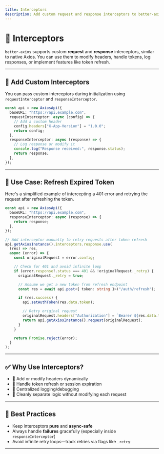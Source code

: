 ```yaml
---
title: Interceptors
description: Add custom request and response interceptors to better-axios.
---
```


# 🔄 Interceptors

`better-axios` supports custom **request** and **response** interceptors, similar to native Axios. You can use them to modify headers, handle tokens, log responses, or implement features like token refresh.

---

## 🚀 Add Custom Interceptors

You can pass custom interceptors during initialization using `requestInterceptor` and `responseInterceptor`.

```ts
const api = new AxiosApi({
  baseURL: "https://api.example.com",
  requestInterceptor: async (config) => {
    // Add a custom header
    config.headers["X-App-Version"] = "1.0.0";
    return config;
  },
  responseInterceptor: async (response) => {
    // Log response or modify it
    console.log("Response received:", response.status);
    return response;
  },
});
````

---

## 🔁 Use Case: Refresh Expired Token

Here's a simplified example of intercepting a 401 error and retrying the request after refreshing the token.

```ts
const api = new AxiosApi({
  baseURL: "https://api.example.com",
  responseInterceptor: async (response) => {
    return response;
  },
});

// Add interceptor manually to retry requests after token refresh
api.getAxiosInstance().interceptors.response.use(
  (res) => res,
  async (error) => {
    const originalRequest = error.config;

    // Check for 401 and avoid infinite loop
    if (error.response?.status === 401 && !originalRequest._retry) {
      originalRequest._retry = true;

      // Assume we get a new token from refresh endpoint
      const res = await api.post<{ token: string }>("/auth/refresh");

      if (res.success) {
        api.setAuthToken(res.data.token);

        // Retry original request
        originalRequest.headers["Authorization"] = `Bearer ${res.data.token}`;
        return api.getAxiosInstance().request(originalRequest);
      }
    }

    return Promise.reject(error);
  }
);
```

---

## ✅ Why Use Interceptors?

* 🔐 Add or modify headers dynamically
* 🔄 Handle token refresh or session expiration
* 🐞 Centralized logging/debugging
* 🧹 Cleanly separate logic without modifying each request

---

## 🧠 Best Practices

* Keep interceptors **pure** and **async-safe**
* Always handle **failures** gracefully (especially inside `responseInterceptor`)
* Avoid infinite retry loops—track retries via flags like `_retry`

---
